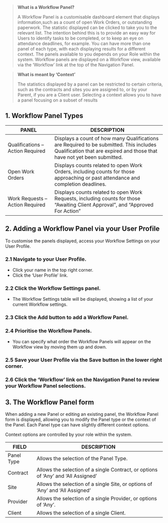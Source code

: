
>
> **What is a Workflow Panel?**
>
> A Workflow Panel is a customisable dashboard element that displays information,such as a count of open Work Orders, or outstanding paperwork. The statistic displayed can be clicked to take you to the relevant list. The intention behind this is
to provide an easy way for Users to identify tasks to be completed, or to keep an eye on attendance deadlines, for example.
You can have more than one panel of each type, with each displaying results for a different context.
The panels available to you depends on your Role within the system. Workflow panels are displayed on a Workflow view, available via the ‘Workflow’ link at the top of the Navigation Panel.


>
> **What is meant by ‘Context’**
>
> The statistics displayed by a panel can be restricted to certain criteria, such as the contracts and sites you are assigned to, or by your Parent, if you are a Client user. Selecting a context allows you to have a panel focusing on a subset of results


## 1. Workflow Panel Types


| PANEL  | DESCRIPTION |
|--------|-------------|
| Qualifications – Action Required | Displays a count of how many Qualifications are Required to be submitted. This includes Qualification that are expired and those that have not yet been submitted. |
| Open Work Orders | Displays counts related to open Work Orders, including counts for those approaching or past attendance and completion deadlines. |
| Work Requests – Action Required | Displays counts related to open Work Requests, including counts for those “Awaiting Client Approval”, and “Approved For Action” |


## 2. Adding a Workflow Panel via your User Profile

To customise the panels displayed, access your Workflow Settings on your User Profile.

### 2.1 Navigate to your User Profile.
* Click your name in the top right corner.
* Click the ‘User Profile’ link.

### 2.2 Click the Workflow Settings panel.
* The Workflow Settings table will be displayed, showing a list of your current Workflow settings.

### 2.3 Click the Add button to add a Workflow Panel.

### 2.4 Prioritise the Workflow Panels.
* You can specify what order the Workflow Panels will appear on the Workflow view by moving them up and down.

### 2.5 Save your User Profile via the Save button in the lower right corner.

### 2.6 Click the ‘Workflow’ link on the Navigation Panel to review your Workflow Panel selections.


## 3. The Workflow Panel form

When adding a new Panel or editing an existing panel, the Workflow Panel form is displayed, allowing you to modify the Panel type or the context of the Panel. Each Panel type can have slightly different context options.

Context options are controlled by your role within the system.

| FIELD | DESCRIPTION |
|-------|-------------|
| Panel Type | Allows the selection of the Panel Type. |
| Contract | Allows the selection of a single Contract, or options of ‘Any’ and ‘All Assigned’ |
| Site | Allows the selection of a single Site, or options of ‘Any’ and ‘All Assigned’ |
| Provider | Allows the selection of a single Provider, or options of ‘Any’. |
| Client | Allows the selection of a single Client.|
